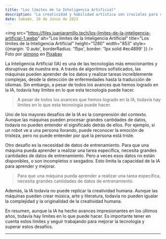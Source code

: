 ```yaml
---
title: "Los límites de la Inteligencia Artificial"
description: "La creatividad y habilidad artística son cruciales para crear imágenes excepcionales generadas por IA. La combinación de habilidades técnicas y creativas permite la edición de las imágenes y la creación de obras únicas."
date: Sábado, 10 de Junio de 2023
---
```


<img src="https://files.juanjaramillo.tech/los-limites-de-la-inteligencia-artificial-1.webp" alt="Los límites de la Inteligencia Artificial" title="Los límites de la Inteligencia Artificial" height="1280" width="853" style={{margin: '0 auto', borderRadius: '15px', border: '1px solid #ec4899' }} />
Foto por [qimono](https://pixabay.com/users/qimono-1962238/) en [Pixabay](https://pixabay.com/photos/gavel-auction-law-hammer-symbol-2492011/)

La Inteligencia Artificial (IA) es una de las tecnologías más emocionantes y disruptivas de nuestra era. A través de algoritmos sofisticados, las máquinas pueden aprender de los datos y realizar tareas increíblemente complejas, desde la detección de enfermedades hasta la traducción de idiomas. Sin embargo, a pesar de todos los avances que hemos logrado en la IA, todavía hay límites en lo que esta tecnología puede hacer.

> A pesar de todos los avances que hemos logrado en la IA, todavía hay límites en lo que esta tecnología puede hacer.

Uno de los mayores desafíos de la IA es la comprensión del contexto. Aunque las máquinas pueden procesar grandes cantidades de datos, todavía no pueden entender el significado detrás de ellos. Por ejemplo, si un robot ve a una persona llorando, puede reconocer la emoción de tristeza, pero no puede entender por qué la persona está triste.

Otro desafío es la necesidad de datos de entrenamiento. Para que una máquina pueda aprender a realizar una tarea específica, necesita grandes cantidades de datos de entrenamiento. Pero a veces esos datos no están disponibles, o son incompletos o sesgados. Esto limita la capacidad de la IA para aprender y mejorar.

> Para que una máquina pueda aprender a realizar una tarea específica, necesita grandes cantidades de datos de entrenamiento.

Además, la IA todavía no puede replicar la creatividad humana. Aunque las máquinas pueden crear música, arte y literatura, todavía no pueden igualar la complejidad y la originalidad de la creatividad humana.

En resumen, aunque la IA ha hecho avances impresionantes en los últimos años, todavía hay límites en lo que puede hacer. Es importante tener en cuenta estos límites y seguir trabajando para mejorar la tecnología y superar estos desafíos.

---